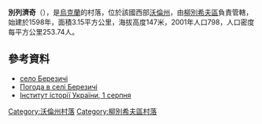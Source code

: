 {{coord|51|41|58|N|25|27|24|E|scale:30000|display=title}}

'''別列濟奇'''（{{lang-uk|Березичі}}），是[[烏克蘭|烏克蘭]]的村落，位於該國西部[[沃倫州|沃倫州]]，由[[柳別希夫區|柳別希夫區]]負責管轄，始建於1598年，面積3.15平方公里，海拔高度147米，2001年人口798，人口密度每平方公里253.74人。

==參考資料==
*[http://gska2.rada.gov.ua/pls/z7502/A005?rdat1=26.07.2009&rf7571=4157 село Березичі]{{dead link|date=2017年11月 |bot=InternetArchiveBot |fix-attempted=yes }}
* [http://weather.in.ua/ua/volynskaja/940 Погода в селі Березичі]{{Wayback|url=http://weather.in.ua/ua/volynskaja/940 |date=20111219111441 }}
* [http://www.history.org.ua/?hrono Інститут історії України, 1 серпня]{{Wayback|url=http://www.history.org.ua/?hrono |date=20160629080207 }}

[[Category:沃倫州村落|Category:沃倫州村落]]
[[Category:柳別希夫區村落|Category:柳別希夫區村落]]


{{Volyn-geo-stub}}